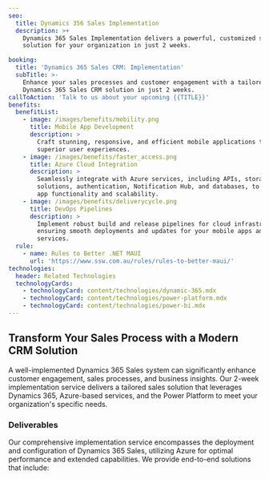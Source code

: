 ```yaml
---
seo:
  title: Dynamics 356 Sales Implementation
  description: >+
    Dynamics 365 Sales Implementation delivers a powerful, customized sales
    solution for your organization in just 2 weeks.

booking:
  title: 'Dynamics 365 Sales CRM: Implementation'
  subTitle: >-
    Enhance your sales processes and customer engagement with a tailored
    Dynamics 365 Sales CRM solution in just 2 weeks.
callToAction: 'Talk to us about your upcoming {{TITLE}}'
benefits:
  benefitList:
    - image: /images/benefits/mobility.png
      title: Mobile App Development
      description: >
        Craft stunning, responsive, and efficient mobile applications that offer
        superior user experiences.
    - image: /images/benefits/faster_access.png
      title: Azure Cloud Integration
      description: >
        Seamlessly integrate with Azure services, including APIs, storage
        solutions, authentication, Notification Hub, and databases, to enhance
        app functionality and scalability.
    - image: /images/benefits/deliverycycle.png
      title: DevOps Pipelines
      description: >
        Implement robust build and release pipelines for cloud infrastructure,
        ensuring smooth deployments and updates for your mobile apps and backend
        services.
  rule:
    - name: Rules to Better .NET MAUI
      url: 'https://www.ssw.com.au/rules/rules-to-better-maui/'
technologies:
  header: Related Technologies
  technologyCards:
    - technologyCard: content/technologies/dynamic-365.mdx
    - technologyCard: content/technologies/power-platform.mdx
    - technologyCard: content/technologies/power-bi.mdx
---
```


## Transform Your Sales Process with a Modern CRM Solution

A well-implemented Dynamics 365 Sales system can significantly enhance customer engagement, sales processes, and business insights. Our 2-week implementation service delivers a tailored sales solution that leverages Dynamics 365, Azure-based services, and the Power Platform to meet your organization's specific needs.

<VideoEmbed url="https://www.youtube.com/watch?v=PV9w_rFsL1E" caption="Microsoft Dynamics 365 - A Developers Overview (3 mins)" />

### Deliverables

Our comprehensive implementation service encompasses the deployment and configuration of Dynamics 365 Sales, utilizing Azure for optimal performance and extended capabilities. We provide end-to-end solutions that include:

